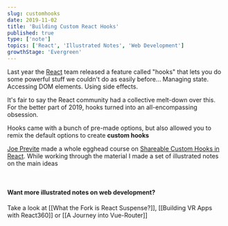 ```yaml
---
slug: customhooks
date: 2019-11-02
title: 'Building Custom React Hooks'
published: true
type: ['note']
topics: ['React', 'Illustrated Notes', 'Web Development']
growthStage: 'Evergreen'
---
```


<BasicImage src="https://res.cloudinary.com/dg3gyk0gu/image/upload/c_scale,w_500/v1591783100/maggieappleton.com/egghead-course-notes/custom-react-hooks/thumb_2x.png" alt="Objects hanging off a series of hooks" />

<IntroParagraph>

Last year the [React](https://reactjs.org/docs/hooks-intro.html) team released a feature called "hooks" that lets you do some powerful stuff we couldn't do as easily before... Managing state. Accessing DOM elements. Using side effects.

</IntroParagraph>

It's fair to say the React community had a collective melt-down over this. For the better part of 2019, hooks turned into an all-encompassing obsession.

Hooks came with a bunch of pre-made options, but also allowed you to remix the default options to create **custom hooks**

<a noTip href="https://egghead.io/courses/shareable-custom-hooks-in-react"><ImageFrame width="90%" alt="Shareable Custom Hooks in React" src="https://og-image-egghead-course.now.sh/shareable-custom-hooks-in-react" /></a>

<p><a href="https://twitter.com/jsjoeio/">Joe Previte</a> made a whole egghead course on <a href="https://egghead.io/courses/shareable-custom-hooks-in-react/">Shareable Custom Hooks in React</a>. While working through the material I made a set of illustrated notes on the main ideas</p>


<br />


<FullWidthImage width="860px"  src="https://res.cloudinary.com/dg3gyk0gu/image/upload/c_scale,w_950/v1578937254/maggieappleton.com/egghead-course-notes/custom-react-hooks/customhooks-1.png" alt="Making shareable custom react hooks" />

<FullWidthImage width="860px"  src="https://res.cloudinary.com/dg3gyk0gu/image/upload/c_scale,w_950/v1578937254/maggieappleton.com/egghead-course-notes/custom-react-hooks/customhooks-2.png" alt="Making shareable custom react hooks" />

<FullWidthImage width="860px"  src="https://res.cloudinary.com/dg3gyk0gu/image/upload/c_scale,w_950/v1578937257/maggieappleton.com/egghead-course-notes/custom-react-hooks/customhooks-3.png" alt="Making shareable custom react hooks" />

<FullWidthImage width="860px"  src="https://res.cloudinary.com/dg3gyk0gu/image/upload/c_scale,w_950/v1578937255/maggieappleton.com/egghead-course-notes/custom-react-hooks/customhooks-4.png" alt="Making shareable custom react hooks" />

<FullWidthImage width="860px"  src="https://res.cloudinary.com/dg3gyk0gu/image/upload/c_scale,w_950/v1578937255/maggieappleton.com/egghead-course-notes/custom-react-hooks/customhooks-5.png" alt="Making shareable custom react hooks" />

#### Want more illustrated notes on web development?

Take a look at [[What the Fork is React Suspense?]], [[Building VR Apps with React360]] or [[A Journey into Vue-Router]]